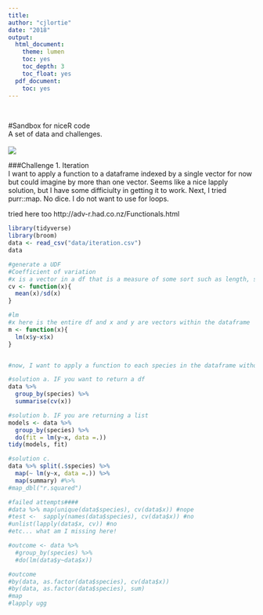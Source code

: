 ```yaml
---
title:
author: "cjlortie"
date: "2018"
output:
  html_document:
    theme: lumen
    toc: yes
    toc_depth: 3
    toc_float: yes
  pdf_document:
    toc: yes
---
```

<br>

#Sandbox for niceR code   
A set of data and challenges.  
<br>
![](./enchiridion.jpg)
<br>  


###Challenge 1. Iteration  
I want to apply a function to a dataframe indexed by a single vector for now but could imagine by more than one vector.  Seems like a nice lapply solution, but I have some difficiulty in getting it to work. Next, I tried purr::map.  No dice.  I do not want to use for loops.

tried here too
http://adv-r.had.co.nz/Functionals.html
```r
library(tidyverse)
library(broom)
data <- read_csv("data/iteration.csv")
data

#generate a UDF
#Coefficient of variation
#x is a vector in a df that is a measure of some sort such as length, size, etc
cv <- function(x){
  mean(x)/sd(x)
}

#lm
#x here is the entire df and x and y are vectors within the dataframe
m <- function(x){
  lm(x$y~x$x)
}


#now, I want to apply a function to each species in the dataframe without splicing into separate dfs

#solution a. IF you want to return a df
data %>% 
  group_by(species) %>%
  summarise(cv(x)) 

#solution b. IF you are returning a list
models <- data %>% 
  group_by(species) %>% 
  do(fit = lm(y~x, data =.))
tidy(models, fit)

#solution c.
data %>% split(.$species) %>%
  map(~ lm(y~x, data =.)) %>%
  map(summary) #%>%
#map_dbl("r.squared")

#failed attempts####
#data %>% map(unique(data$species), cv(data$x)) #nope
#test <-  sapply(names(data$species), cv(data$x)) #no
#unlist(lapply(data$x, cv)) #no
#etc... what am I missing here!

#outcome <- data %>% 
  #group_by(species) %>% 
  #do(lm(data$y~data$x))

#outcome
#by(data, as.factor(data$species), cv(data$x))
#by(data, as.factor(data$species), sum)
#map
#lapply ugg




```
